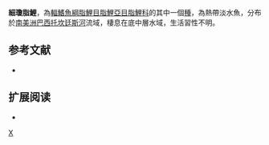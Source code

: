 {{Speciesbox 
| taxon = Jupiaba elassonaktis
| status = NE
| status_system = IUCN3.1
| authority =  [[Pereira|Pereira]] & [[Lucinda|Lucinda]], 2007
| synonyms = 
}}
'''細瓊脂鯉'''，為[[輻鰭魚綱|輻鰭魚綱]][[脂鯉目|脂鯉目]][[脂鯉亞目|脂鯉亞目]][[脂鯉科|脂鯉科]]的其中一個[[種|種]]，為熱帶淡水魚，分布於[[南美洲|南美洲]][[巴西|巴西]][[托坎廷斯河|托坎廷斯河]]流域，棲息在底中層水域，生活習性不明。

==参考文献==
{{refbegin}}
*{{FishBase_species|genus=Jupiaba|species=elassonaktis|year=2013|month=12}}
{{refend}}

== 扩展阅读 ==
{{refbegin}}
*{{wikispecies-inline|Jupiaba elassonaktis|細瓊脂鯉}}
{{refend}}
{{Taxonbar|from=Q5822556}}

[[Category:瓊脂鯉屬|X]]


{{魚類小作品}}